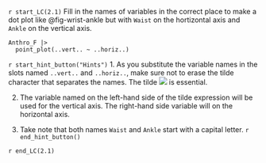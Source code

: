 `r start_LC(2.1)`
Fill in the names of variables in the correct place to make a dot plot like @fig-wrist-ankle but with `Waist` on the hortizontal axis and `Ankle` on the vertical axis.

```webr-r
Anthro_F |> 
  point_plot(..vert.. ~ ..horiz..)
```

`r start_hint_button("Hints")`
1. As you substitute the variable names in the slots named `..vert..` and `..horiz..`, make sure not to erase the tilde character that separates the names. The tilde ![](www/tilde.png) is essential. 


2. The variable named on the left-hand side of the tilde expression will be used for the  vertical axis. The right-hand side variable will on the horizontal axis.

3. Take note that both names `Waist` and `Ankle` start with a capital letter. 
`r end_hint_button()`

`r end_LC(2.1)`
